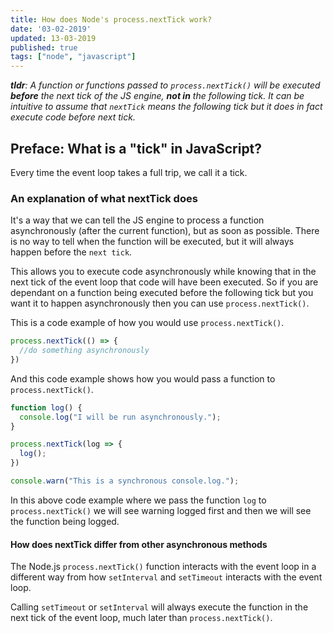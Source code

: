 ```yaml
---
title: How does Node's process.nextTick work?
date: '03-02-2019'
updated: 13-03-2019
published: true
tags: ["node", "javascript"]
---
```


_**tldr**: A function or functions passed to `process.nextTick()` will be executed **before** the next tick of the JS engine, **not in** the following tick. It can be intuitive to assume that `nextTick` means the following tick but it does in fact execute code before next tick._

## Preface: What is a "tick" in JavaScript?

Every time the event loop takes a full trip, we call it a tick.

### An explanation of what nextTick does

It's a way that we can tell the JS engine to process a function asynchronously (after the current function), but as soon as possible. There is no way to tell when the function will be executed, but it will always happen before the `next tick`.

This allows you to execute code asynchronously while knowing that in the next tick of the event loop that code will have been executed. So if you are dependant on a function being executed before the following tick but you want it to happen asynchronously then you can use `process.nextTick()`.

This is a code example of how you would use `process.nextTick()`.

```js:title=index.js
process.nextTick(() => {
  //do something asynchronously
})
```

And this code example shows how you would pass a function to `process.nextTick()`.

```js:title=index.js
function log() {
  console.log("I will be run asynchronously.");
}

process.nextTick(log => {
  log();
})

console.warn("This is a synchronous console.log.");
```

In this above code example where we pass the function `log` to `process.nextTick()` we will see warning logged first and then we will see the function being logged.

#### How does nextTick differ from other asynchronous methods

The Node.js `process.nextTick()` function interacts with the event loop in a different way from how `setInterval` and `setTimeout` interacts with the event loop.

Calling `setTimeout` or `setInterval` will always execute the function in the next tick of the event loop, much later than `process.nextTick()`.
